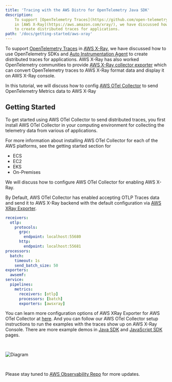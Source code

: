 ```yaml
---
title: 'Tracing with the AWS Distro for OpenTelemetry Java SDK'
description:
    To support [OpenTelemetry Traces](https://github.com/open-telemetry/opentelemetry-specification/blob/master/specification/trace/api.md)
    in [AWS X-Ray](https://aws.amazon.com/xray/), we have discussed how to use OpenTelemetry SDKs and [Auto Instrumentation Agent](https://github.com/aws-observability/aws-otel-java-instrumentation)
    to create distributed traces for applications.
path: '/docs/getting-started/aws-xray'
---
```



To support [OpenTelemetry Traces](https://github.com/open-telemetry/opentelemetry-specification/blob/master/specification/trace/api.md)
 in [AWS X-Ray](https://aws.amazon.com/xray/), we have discussed how to use OpenTelemetry SDKs and [Auto Instrumentation Agent](https://github.com/aws-observability/aws-otel-java-instrumentation)
 to create distributed traces for applications. AWS X-Ray has also worked OpenTelemetry communities to provide [AWS X-Ray collector exporter](https://github.com/open-telemetry/opentelemetry-collector-contrib/tree/master/exporter/awsxrayexporter)
 which can convert OpenTelemetry traces to AWS X-Ray format data and display it on AWS X-Ray console.

 In this tutorial, we will discuss how to config [AWS OTel Collector](https://github.com/aws-observability/aws-otel-collector) to send OpenTelemetry Metrics data to AWS X-Ray

<SectionSeparator />

## Getting Started

To get started using AWS OTel Collector to send distributed traces, you first install AWS OTel Collector in your
computing environment for collecting the telemetry data from various of applications.

For more information about installing AWS OTel Collector for each of the AWS platforms, see the getting started section for
* <Link to="/docs/setup/ecs">ECS</Link>
* <Link to="/docs/setup/ec2">EC2</Link>
* <Link to="/docs/setup/eks">EKS</Link>
* <Link to="/docs/setup/on-premises">On-Premises</Link>

We will discuss how to configure AWS OTel Collector for enabling AWS X-Ray.

By Default, AWS OTel Collector has enabled accepting OTLP Traces data and send it to AWS X-Ray backend with the default
configuration via [AWS XRay Exporter](https://github.com/open-telemetry/opentelemetry-collector-contrib/tree/master/exporter/awsxrayexporter).
```yaml
receivers:
  otlp:
    protocols:
      grpc:
        endpoint: localhost:55680
      http:
        endpoint: localhost:55681
processors:
  batch:
    timeout: 1s
    send_batch_size: 50
exporters:
  awsemf:
service:
  pipelines:
    metrics:
      receivers: [otlp]
      processors: [batch]
      exporters: [awsxray]
```

You can learn more configuration options of AWS XRay Exporter for AWS OTel Collector at [here](https://github.com/open-telemetry/opentelemetry-collector-contrib/tree/master/exporter/awsxrayexporter).
And you can follow our AWS OTel Collector setup instructions to run the examples with the traces show up on AWS X-Ray Console.
There are more example demos in [Java SDK](/docs/getting-started/java-sdk) and [JavaScript SDK](/docs/getting-started/javascript-sdk) pages.

<img src={img7} alt="Diagram" style="margin: 30px 0;" />

Please stay tuned to [AWS Observability Repo](https://github.com/aws-observability) for more updates.


